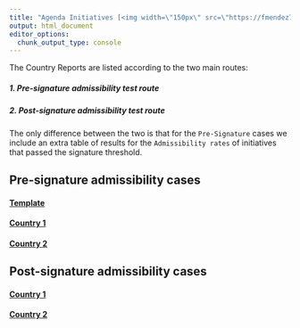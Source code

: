 ```yaml
---
title: "Agenda Initiatives [<img width=\"150px\" src=\"https://fmendez72.github.io/lidd/images/lidd2.png\" style=\"float: right;\"/>](https://fmendez72.github.io/lidd/index.html)"
output: html_document
editor_options: 
  chunk_output_type: console
---
```


The Country Reports are listed according to the two main routes:

##### 1. Pre-signature admissibility test route

##### 2. Post-signature admissibility test route


The only difference between the two is that for the `Pre-Signature` cases we include an extra table of results for the `Admissibility rates` of initiatives that passed the signature threshold.


## Pre-signature admissibility cases

#### <a href="https://fmendez72.github.io/lidd/Liddpages/rejection/agenda/spain.html" target="_blank">Template</a>

#### <a href="https://fmendez72.github.io/lidd/Liddpages/rejection/agenda/spain.html" target="_blank">Country 1</a>

#### <a href="https://fmendez72.github.io/lidd/Liddpages/rejection/agenda/spain.html" target="_blank">Country 2</a>


## Post-signature admissibility cases

#### <a href="https://fmendez72.github.io/lidd/Liddpages/rejection/agenda/spain.html" target="_blank">Country 1</a>

#### <a href="https://fmendez72.github.io/lidd/Liddpages/rejection/agenda/spain.html" target="_blank">Country 2</a>

